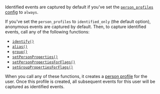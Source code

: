 Identified events are captured by default if you've set the [`person_profiles` config](/docs/libraries/js#config) to `always`.

If you've set the `person_profiles` to `identified_only` (the default option), anonymous events are captured by default. Then, to capture identified events, call any of the following functions:

- [`identify()`](/docs/product-analytics/identify)
- [`alias()`](/docs/product-analytics/identify#alias-assigning-multiple-distinct-ids-to-the-same-user)
- [`group()`](/docs/product-analytics/group-analytics)
- [`setPersonProperties()`](/docs/product-analytics/person-properties)
- [`setPersonPropertiesForFlags()`](/docs/libraries/js#overriding-server-properties)
- [`setGroupPropertiesForFlags()`](/docs/libraries/js#overriding-server-properties)

When you call any of these functions, it creates a [person profile](/docs/data/persons) for the user. Once this profile is created, all subsequent events for this user will be captured as identified events.